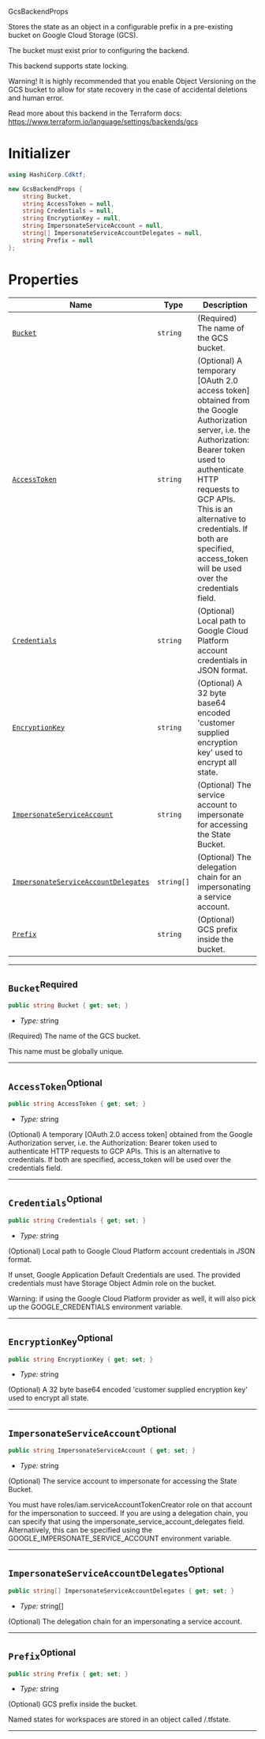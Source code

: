  GcsBackendProps <a name="GcsBackendProps" id="cdktf.GcsBackendProps"></a>

Stores the state as an object in a configurable prefix in a pre-existing bucket on Google Cloud Storage (GCS).

The bucket must exist prior to configuring the backend.

This backend supports state locking.

Warning! It is highly recommended that you enable Object Versioning on the GCS bucket
to allow for state recovery in the case of accidental deletions and human error.

Read more about this backend in the Terraform docs:
https://www.terraform.io/language/settings/backends/gcs

# Initializer <a name="Initializer" id="cdktf.GcsBackendProps.Initializer"></a>

```csharp
using HashiCorp.Cdktf;

new GcsBackendProps {
    string Bucket,
    string AccessToken = null,
    string Credentials = null,
    string EncryptionKey = null,
    string ImpersonateServiceAccount = null,
    string[] ImpersonateServiceAccountDelegates = null,
    string Prefix = null
};
```

# Properties <a name="Properties" id="Properties"></a>

| **Name** | **Type** | **Description** |
| --- | --- | --- |
| <code><a href="#cdktf.GcsBackendProps.property.bucket">Bucket</a></code> | <code>string</code> | (Required) The name of the GCS bucket. |
| <code><a href="#cdktf.GcsBackendProps.property.accessToken">AccessToken</a></code> | <code>string</code> | (Optional) A temporary [OAuth 2.0 access token] obtained from the Google Authorization server, i.e. the Authorization: Bearer token used to authenticate HTTP requests to GCP APIs. This is an alternative to credentials. If both are specified, access_token will be used over the credentials field. |
| <code><a href="#cdktf.GcsBackendProps.property.credentials">Credentials</a></code> | <code>string</code> | (Optional) Local path to Google Cloud Platform account credentials in JSON format. |
| <code><a href="#cdktf.GcsBackendProps.property.encryptionKey">EncryptionKey</a></code> | <code>string</code> | (Optional) A 32 byte base64 encoded 'customer supplied encryption key' used to encrypt all state. |
| <code><a href="#cdktf.GcsBackendProps.property.impersonateServiceAccount">ImpersonateServiceAccount</a></code> | <code>string</code> | (Optional) The service account to impersonate for accessing the State Bucket. |
| <code><a href="#cdktf.GcsBackendProps.property.impersonateServiceAccountDelegates">ImpersonateServiceAccountDelegates</a></code> | <code>string[]</code> | (Optional) The delegation chain for an impersonating a service account. |
| <code><a href="#cdktf.GcsBackendProps.property.prefix">Prefix</a></code> | <code>string</code> | (Optional) GCS prefix inside the bucket. |

---

## `Bucket`<sup>Required</sup> <a name="Bucket" id="cdktf.GcsBackendProps.property.bucket"></a>

```csharp
public string Bucket { get; set; }
```

- *Type:* string

(Required) The name of the GCS bucket.

This name must be globally unique.

---

## `AccessToken`<sup>Optional</sup> <a name="AccessToken" id="cdktf.GcsBackendProps.property.accessToken"></a>

```csharp
public string AccessToken { get; set; }
```

- *Type:* string

(Optional) A temporary [OAuth 2.0 access token] obtained from the Google Authorization server, i.e. the Authorization: Bearer token used to authenticate HTTP requests to GCP APIs. This is an alternative to credentials. If both are specified, access_token will be used over the credentials field.

---

## `Credentials`<sup>Optional</sup> <a name="Credentials" id="cdktf.GcsBackendProps.property.credentials"></a>

```csharp
public string Credentials { get; set; }
```

- *Type:* string

(Optional) Local path to Google Cloud Platform account credentials in JSON format.

If unset, Google Application Default Credentials are used.
The provided credentials must have Storage Object Admin role on the bucket.

Warning: if using the Google Cloud Platform provider as well,
it will also pick up the GOOGLE_CREDENTIALS environment variable.

---

## `EncryptionKey`<sup>Optional</sup> <a name="EncryptionKey" id="cdktf.GcsBackendProps.property.encryptionKey"></a>

```csharp
public string EncryptionKey { get; set; }
```

- *Type:* string

(Optional) A 32 byte base64 encoded 'customer supplied encryption key' used to encrypt all state.

---

## `ImpersonateServiceAccount`<sup>Optional</sup> <a name="ImpersonateServiceAccount" id="cdktf.GcsBackendProps.property.impersonateServiceAccount"></a>

```csharp
public string ImpersonateServiceAccount { get; set; }
```

- *Type:* string

(Optional) The service account to impersonate for accessing the State Bucket.

You must have roles/iam.serviceAccountTokenCreator role on that account for the impersonation to succeed.
If you are using a delegation chain, you can specify that using the impersonate_service_account_delegates field.
Alternatively, this can be specified using the GOOGLE_IMPERSONATE_SERVICE_ACCOUNT environment variable.

---

## `ImpersonateServiceAccountDelegates`<sup>Optional</sup> <a name="ImpersonateServiceAccountDelegates" id="cdktf.GcsBackendProps.property.impersonateServiceAccountDelegates"></a>

```csharp
public string[] ImpersonateServiceAccountDelegates { get; set; }
```

- *Type:* string[]

(Optional) The delegation chain for an impersonating a service account.

---

## `Prefix`<sup>Optional</sup> <a name="Prefix" id="cdktf.GcsBackendProps.property.prefix"></a>

```csharp
public string Prefix { get; set; }
```

- *Type:* string

(Optional) GCS prefix inside the bucket.

Named states for workspaces are stored in an object called <prefix>/<name>.tfstate.

---
